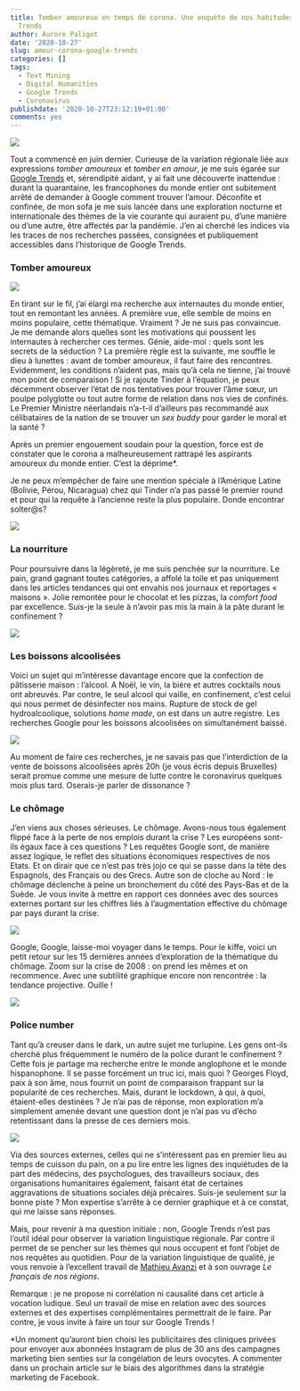 ```yaml
---
title: Tomber amoureux en temps de corona. Une enquête de nos habitudes sur Google
  Trends
author: Aurore Paligot
date: '2020-10-27'
slug: amour-corona-google-trends
categories: []
tags:
  - Text Mining
  - Digital Humanities
  - Google Trends
  - Coronavirus
publishdate: '2020-10-27T23:12:19+01:00'
comments: yes
---
```

![](/projects/2020-10-27-amour-corona-google-trends/trends.PNG)

Tout a commencé en juin dernier. Curieuse de la variation régionale liée aux expressions *tomber amoureux* et *tomber en amour*, je me suis égarée sur [Google Trends](https://trends.google.fr/trends/?geo=FR) et, sérendipité aidant, y ai fait une découverte inattendue :  durant la quarantaine, les francophones du monde entier ont subitement arrêté de demander à Google comment trouver l’amour. Déconfite et confinée, de mon sofa je me suis lancée dans une exploration nocturne et internationale des thèmes de la vie courante qui auraient pu, d’une manière ou d’une autre, être affectés par la pandémie.  J’en ai cherché les indices via les traces de nos recherches passées, consignées et publiquement accessibles dans l’historique de Google Trends.

### Tomber amoureux
![](/projects/2020-10-27-amour-corona-google-trends/4 x 2 in (1).png)

En tirant sur le fil, j’ai élargi ma recherche aux internautes du monde entier, tout en remontant les années. A première vue, elle semble de moins en moins populaire, cette thématique. Vraiment ? Je ne suis pas convaincue. Je me demande alors quelles sont les motivations qui poussent les internautes à rechercher ces termes. Génie, aide-moi : quels sont les secrets de la séduction ? La première règle est la suivante, me souffle le dieu à lunettes :  avant de tomber amoureux, il faut faire des rencontres. Evidemment, les conditions n’aident pas, mais qu’à cela ne tienne, j’ai trouvé mon point de comparaison ! Si je rajoute Tinder à l’équation, je peux décemment observer l’état de nos tentatives pour trouver l’âme sœur, un poulpe polyglotte ou tout autre forme de relation dans nos vies de confinés. Le Premier Ministre néerlandais n’a-t-il d’ailleurs pas recommandé aux célibataires de la nation de se trouver un *sex buddy* pour garder le moral et la santé ? 

Après un premier engouement soudain pour la question, force est de constater que le corona a malheureusement rattrapé les aspirants amoureux du monde entier. C’est la déprime*.

Je ne peux m’empêcher de faire une mention spéciale à l’Amérique Latine (Bolivie, Pérou, Nicaragua) chez qui Tinder n’a pas passé le premier round et pour qui la requête à l’ancienne reste la plus populaire. Donde encontrar solter@s? 

![](/projects/2020-10-27-amour-corona-google-trends/solterasfirst.PNG)

### La nourriture
Pour poursuivre dans la légèreté, je me suis penchée sur la nourriture. Le pain, grand gagnant toutes catégories, a affolé la toile et pas uniquement dans les articles tendances qui ont envahis nos journaux et reportages « maisons ». Jolie remontée pour le chocolat et les pizzas, la *comfort food* par excellence. Suis-je la seule à n’avoir pas mis la main à la pâte durant le confinement ?

![](/projects/2020-10-27-amour-corona-google-trends/Nourriture.png)

### Les boissons alcoolisées
Voici un sujet qui m’intéresse davantage encore que la confection de pâtisserie maison : l’alcool. A Noël, le vin, la bière et autres cocktails nous ont abreuvés. Par contre, le seul alcool qui vaille, en confinement, c’est celui qui nous permet de désinfecter nos mains. Rupture de stock de gel hydroalcoolique, solutions *home made*, on est dans un autre registre. Les recherches Google pour les boissons alcoolisées on simultanément baissé.

![](/projects/2020-10-27-amour-corona-google-trends/alcool.png)

Au moment de faire ces recherches, je ne savais pas que l’interdiction de la vente de boissons alcoolisées après 20h (je vous écris depuis Bruxelles) serait promue comme une mesure de lutte contre le coronavirus quelques mois plus tard. Oserais-je parler de dissonance ?  

### Le chômage
J’en viens aux choses sérieuses. Le chômage. Avons-nous tous également flippé face à la perte de nos emplois durant la crise ? Les européens sont-ils égaux face à ces questions ? Les requêtes Google sont, de manière assez logique, le reflet des situations économiques respectives de nos Etats. Et on dirair que ce n’est pas très jojo ce qui se passe dans la tête des Espagnols, des Français ou des Grecs. Autre son de cloche au Nord : le chômage déclenche à peine un bronchement du côté des Pays-Bas et de la Suède. Je vous invite à mettre en rapport ces données avec des sources externes portant sur les chiffres liés à l’augmentation effective du chômage par pays durant la crise. 

![](/projects/2020-10-27-amour-corona-google-trends/Chomage12mois.png)

Google, Google, laisse-moi voyager dans le temps. Pour le kiffe, voici un petit retour sur les 15 dernières années d'exploration de la thématique du chômage. Zoom sur la crise de 2008 : on prend les mêmes et on recommence. Avec une subtilité graphique encore non rencontrée :  la tendance projective. Ouille ! 

![](/projects/2020-10-27-amour-corona-google-trends/Chomage15ans.png)

### Police number
Tant qu’à creuser dans le dark, un autre sujet me turlupine. Les gens ont-ils cherché plus fréquemment le numéro de la police durant le confinement ? Cette fois je partage ma recherche entre le monde anglophone et le monde hispanophone. Il se passe forcément un truc ici, mais quoi ? Georges Floyd, paix à son âme, nous fournit un point de comparaison frappant sur la popularité de ces recherches. Mais, durant le lockdown, à qui, à quoi, étaient-elles destinées ? Je n’ai pas de réponse, mon exploration m’a simplement amenée devant une question dont je n’ai pas vu d’écho retentissant dans la presse de ces derniers mois. 

![](/projects/2020-10-27-amour-corona-google-trends/pjimage.jpg)

Via des sources externes, celles qui ne s’intéressent pas en premier lieu au temps de cuisson du pain, on a pu lire entre les lignes des inquiétudes de la part des médecins, des psychologues, des travailleurs sociaux, des organisations humanitaires également, faisant état de certaines aggravations de situations sociales déjà précaires. Suis-je seulement sur la bonne piste ? Mon expertise s’arrête à ce dernier graphique et à ce constat, qui me laisse sans réponses. 

Mais, pour revenir à ma question initiale : non, Google Trends n’est pas l’outil idéal pour observer la variation linguistique régionale. Par contre il permet de se pencher sur les thèmes qui nous occupent et font l'objet de nos requêtes au quotidien. Pour de la variation linguistique de qualité, je vous renvoie à l’excellent travail de [Mathieu Avanzi](https://francaisdenosregions.com/author/mathieuavanzi/) et à son ouvrage *Le français de nos régions*. 

Remarque : je ne propose ni corrélation ni causalité dans cet article à vocation ludique. Seul un travail de mise en relation avec des sources externes et des expertises complémentaires permettrait de le faire. Par contre, je vous invite à faire un tour sur Google Trends ! 

*Un moment qu’auront bien choisi les publicitaires des cliniques privées pour envoyer aux abonnées Instagram de plus de 30 ans des campagnes marketing bien senties sur la congélation de leurs ovocytes. A commenter dans un prochain article sur le biais des algorithmes dans la stratégie marketing de Facebook. 
